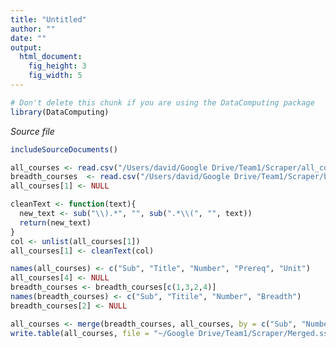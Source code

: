 ```yaml
---
title: "Untitled"
author: ""
date: ""
output: 
  html_document:
    fig_height: 3
    fig_width: 5
---
```

<!-- Don't edit in between this line and the one below -->
```r
# Don't delete this chunk if you are using the DataComputing package
library(DataComputing)
```
*Source file* 
```r
includeSourceDocuments()
```

```r
all_courses <- read.csv("/Users/david/Google Drive/Team1/Scraper/all_courses2.tsv", sep = "/")
breadth_courses  <- read.csv("/Users/david/Google Drive/Team1/Scraper/breadth_courses.csv")
all_courses[1] <- NULL
```

```r

cleanText <- function(text){
  new_text <- sub("\\).*", "", sub(".*\\(", "", text)) 
  return(new_text)
}
col <- unlist(all_courses[1])
all_courses[1] <- cleanText(col)
```

```r
names(all_courses) <- c("Sub", "Title", "Number", "Prereq", "Unit")
all_courses[4] <- NULL
breadth_courses <- breadth_courses[c(1,3,2,4)]
names(breadth_courses) <- c("Sub", "Titile", "Number", "Breadth")
breadth_courses[2] <- NULL
```

```r
all_courses <- merge(breadth_courses, all_courses, by = c("Sub", "Number"), all = TRUE)
write.table(all_courses, file = "~/Google Drive/Team1/Scraper/Merged.ssv", sep = "/")
```





